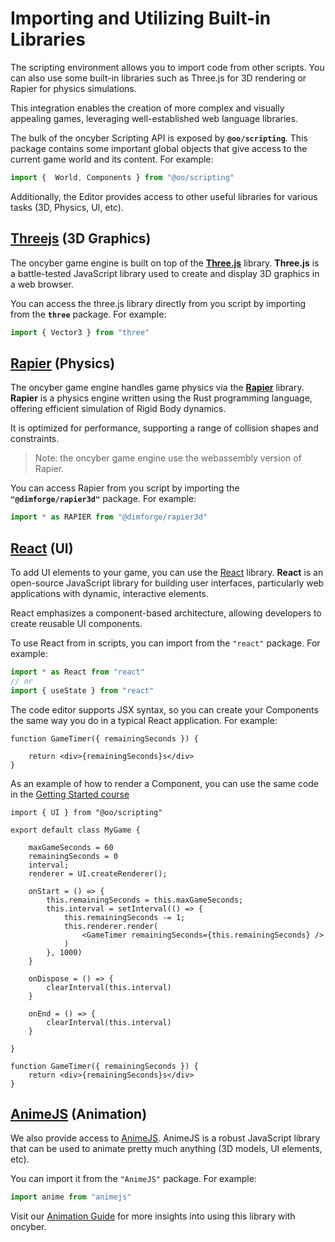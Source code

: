 # Importing and Utilizing Built-in Libraries

The scripting environment allows you to import code from other scripts. You can also use some built-in libraries such as Three.js for 3D rendering or Rapier for physics simulations.

This integration enables the creation of more complex and visually appealing games, leveraging well-established web language libraries.

The bulk of the oncyber Scripting API is exposed by **`@oo/scripting`**. This package contains some important global objects that give access to the current game world and its content. For example:

```ts copy
import {  World, Components } from "@oo/scripting"
```

Additionally, the Editor provides access to other useful libraries for various tasks (3D, Physics, UI, etc).

## [Threejs](https://threejs.org/) (3D Graphics)

The oncyber game engine is built on top of the [**Three.js**](https://threejs.org/) library. **Three.js** is a battle-tested JavaScript library used to create and display 3D graphics in a web browser.

You can access the three.js library directly from you script by importing from the **`three`** package. For example:

```ts copy
import { Vector3 } from "three"
```

## [Rapier](https://rapier.rs/docs/) (Physics)

The oncyber game engine handles game physics via the [**Rapier**](https://rapier.rs/docs/) library. **Rapier** is a physics engine written using the Rust programming language, offering efficient simulation of Rigid Body dynamics.

It is optimized for performance, supporting a range of collision shapes and constraints. 

> Note: the oncyber game engine use the webassembly version of Rapier.

You can access Rapier from you script by importing the **`"@dimforge/rapier3d"`** package. For example:

```ts copy
import * as RAPIER from "@dimforge/rapier3d"
```

## [React](https://react.dev/) (UI)

To add UI elements to your game, you can use the [React](https://react.dev/) library. **React** is an open-source JavaScript library for building user interfaces, particularly web applications with dynamic, interactive elements.

React emphasizes a component-based architecture, allowing developers to create reusable UI components.

To use React from in scripts, you can import from the `"react"` package. For example:

```ts copy
import * as React from "react"
// or
import { useState } from "react"
```

The code editor supports JSX syntax, so you can create your Components the same way you do in a typical React application. For example:

```tsx copy
function GameTimer({ remainingSeconds }) {

    return <div>{remainingSeconds}s</div>
}
```

As an example of how to render a Component, you can use the same code in the [Getting Started course](getting\_started/#adding-a-timer-and-ending-the-game)

```tsx copy filename="main" {1, 5-8, 11-17, 21, 25, 30-32}
import { UI } from "@oo/scripting"

export default class MyGame {

    maxGameSeconds = 60
    remainingSeconds = 0
    interval;
    renderer = UI.createRenderer();

    onStart = () => {
        this.remainingSeconds = this.maxGameSeconds;
        this.interval = setInterval(() => {
            this.remainingSeconds -= 1;
            this.renderer.render(
                <GameTimer remainingSeconds={this.remainingSeconds} />
            )
        }, 1000)
    }

    onDispose = () => {
        clearInterval(this.interval)
    }

    onEnd = () => {
        clearInterval(this.interval)
    }

}

function GameTimer({ remainingSeconds }) {
    return <div>{remainingSeconds}s</div>
}
```

## [AnimeJS](https://animejs.com/) (Animation)

We also provide access to [AnimeJS](https://animejs.com/). AnimeJS is a robust JavaScript library that can be used to animate pretty much anything (3D models, UI elements, etc).

You can import it from the `"AnimeJS"` package. For example:

```ts copy
import anime from "animejs"
```

Visit our [Animation Guide](./guides/getting_started.mdx) for more insights into using this library with oncyber.